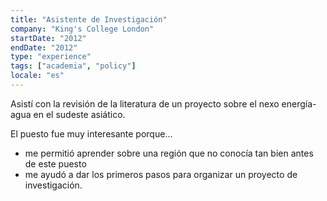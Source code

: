 ```yaml
---
title: "Asistente de Investigación"
company: "King's College London"
startDate: "2012"
endDate: "2012"
type: "experience"
tags: ["academia", "policy"]
locale: "es"
---
```


Asistí con la revisión de la literatura de un proyecto sobre el nexo energía-agua en el sudeste asiático.

El puesto fue muy interesante porque...
- me permitió aprender sobre una región que no conocía tan bien antes de este puesto
- me ayudó a dar los primeros pasos para organizar un proyecto de investigación.
